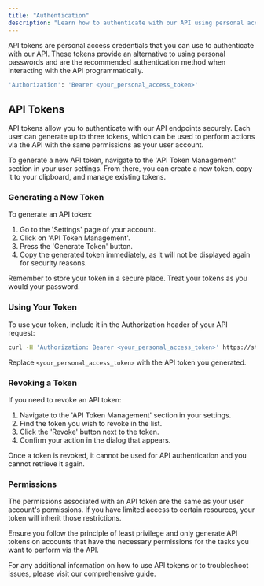 ```yaml
---
title: "Authentication"
description: "Learn how to authenticate with our API using personal access tokens."
---
```


API tokens are personal access credentials that you can use to authenticate with our API. These tokens provide an alternative to using personal passwords and are the recommended authentication method when interacting with the API programmatically.

```bash
'Authorization': 'Bearer <your_personal_access_token>'
```

## API Tokens

API tokens allow you to authenticate with our API endpoints securely. Each user can generate up to three tokens, which can be used to perform actions via the API with the same permissions as your user account.

To generate a new API token, navigate to the 'API Token Management' section in your user settings. From there, you can create a new token, copy it to your clipboard, and manage existing tokens.

### Generating a New Token

To generate an API token:

1. Go to the 'Settings' page of your account.
2. Click on 'API Token Management'.
3. Press the 'Generate Token' button.
4. Copy the generated token immediately, as it will not be displayed again for security reasons.

Remember to store your token in a secure place. Treat your tokens as you would your password.

### Using Your Token

To use your token, include it in the Authorization header of your API request:

```bash
curl -H 'Authorization: Bearer <your_personal_access_token>' https://structured-autoapibuilder-server-qvsinzpxvq-ue.a.run.app/endpoint
```

Replace `<your_personal_access_token>` with the API token you generated.

### Revoking a Token

If you need to revoke an API token:

1. Navigate to the 'API Token Management' section in your settings.
2. Find the token you wish to revoke in the list.
3. Click the 'Revoke' button next to the token.
4. Confirm your action in the dialog that appears.

Once a token is revoked, it cannot be used for API authentication and you cannot retrieve it again.

### Permissions

The permissions associated with an API token are the same as your user account's permissions. If you have limited access to certain resources, your token will inherit those restrictions.

Ensure you follow the principle of least privilege and only generate API tokens on accounts that have the necessary permissions for the tasks you want to perform via the API.

For any additional information on how to use API tokens or to troubleshoot issues, please visit our comprehensive guide.
